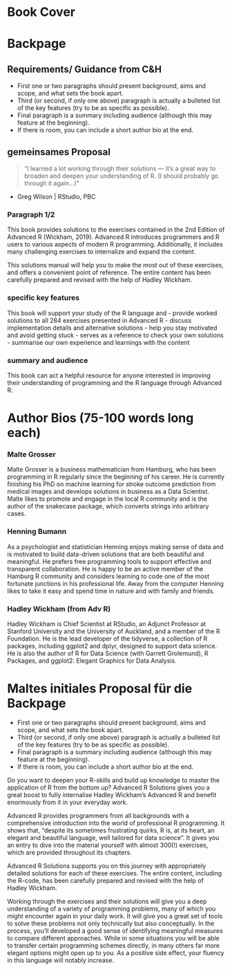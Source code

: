 # Book Cover

# Backpage
## Requirements/ Guidance from C&H
- First one or two paragraphs should present background, aims and scope, and what sets the book apart.
- Third (or second, if only one above) paragraph is actually a bulleted list of the key features (try to be as specific as possible).
- Final paragraph is a summary including audience (although this may feature at the beginning).
- If there is room, you can include a short author bio at the end.

## gemeinsames Proposal
> “I learned a lot working through their solutions — it's a great way to broaden and deepen your understanding of R. (I should probably go through it again...)”

- Greg Wilson | RStudio, PBC
<!-- Source: https://twitter.com/gvwilson/status/1119235643652157440 -->

### Paragraph 1/2
This book provides solutions to the exercises contained in the 2nd Edition of Advanced R (Wickham, 2019). Advanced R introduces programmers and R users to various aspects of modern R programming. Additionally, it includes many challenging exercises to internalize and expand the content.

This solutions manual will help you to make the most out of these exercises, and offers a convenient point of reference. The entire content has been carefully prepared and revised with the help of Hadley Wickham.

### specific key features
This book will support your study of the R language and
- provide worked solutions to all 284 exercises presented in Advanced R
- discuss implementation details and alternative solutions
- help you stay motivated and avoid getting stuck
- serves as a reference to check your own solutions
- summarise our own experience and learnings with the content

### summary and audience
This book can act a helpful resource for anyone interested in improving their understanding of programming and the R language through Advanced R.

# Author Bios (75-100 words long each)
### Malte Grosser
Malte Grosser is a business mathematician from Hamburg, who has been programming in R regularly since the beginning of his career. He is currently finishing his PhD on machine learning for stroke outcome prediction from medical images and develops solutions in business as a Data Scientist. Malte likes to promote and engage in the local R community and is the author of the snakecase package, which converts strings into arbitrary cases.

<!-- - His eagerness to solve problems at the root and continually improve his coding skill led him to "Advanced R" and from there to "Advanced R Solutions". -->

### Henning Bumann
As a psychologist and statistician Henning enjoys making sense of data and is motivated to build data-driven solutions that are both beautiful and meaningful. He prefers free programming tools to support effective and transparent collaboration. He is happy to be an active member of the Hamburg R community and considers learning to code one of the most fortunate junctions in his professional life. Away from the computer Henning likes to take it easy and spend time in nature and with family and friends.

### Hadley Wickham (from Adv R)
Hadley Wickham is Chief Scientist at RStudio, an Adjunct Professor at Stanford University and the University of Auckland, and a member of the R Foundation. He is the lead developer of the tidyverse, a collection of R packages, including ggplot2 and dplyr, designed to support data science. He is also the author of R for Data Science (with Garrett Grolemund), R Packages, and ggplot2: Elegant Graphics for Data Analysis.


# Maltes initiales Proposal für die Backpage

- First one or two paragraphs should present background, aims and scope, and what sets the book apart.
- Third (or second, if only one above) paragraph is actually a bulleted list of the key features (try to be as specific as possible).
- Final paragraph is a summary including audience (although this may feature at the beginning).
- If there is room, you can include a short author bio at the end.

Do you want to deepen your R-skills and build up knowledge to master the application of R from the bottom up? Advanced R Solutions gives you a great boost to fully internalise Hadley Wickham's Advanced R and benefit enormously from it in your everyday work.

Advanced R provides programmers from all backgrounds with a comprehensive introduction into the world of professional R programming. It shows that, “despite its sometimes frustrating quirks, R is, at its heart, an elegant and beautiful language, well tailored for data science”. It gives you an entry to dive into the material yourself with almost 300(!) exercises, which are provided throughout its chapters.

Advanced R Solutions supports you on this journey with appropriately detailed solutions for each of these exercises. The entire content, including the R-code, has been carefully prepared and revised with the help of Hadley Wickham.

Working through the exercises and their solutions will give you a deep understanding of a variety of programming problems, many of which you might encounter again in your daily work. It will give you a great set of tools to solve these problems not only technically but also conceptually. In the process, you’ll developed a good sense of identifying meaningful measures to compare different approaches. While in some situations you will be able to transfer certain programming schemes directly, in many others far more elegant options might open up to you. As a positive side effect, your fluency in this language will notably increase.
